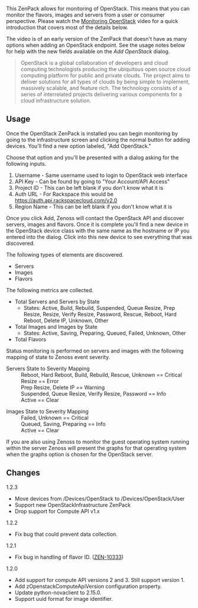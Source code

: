 This ZenPack allows for monitoring of OpenStack. This means that you can monitor the flavors, images and servers from a user or consumer perspective.  Please watch the [http://www.youtube.com/watch?v=-43gnQLbX9g Monitoring OpenStack] video for a quick introduction that covers most of the details below.

{{note}} The video is of an early version of the ZenPack that doesn't have as many options when adding an OpenStack endpoint. See the usage notes below for help with the new fields available on the ''Add OpenStack'' dialog.

<blockquote>
OpenStack is a global collaboration of developers and cloud computing technologists producing the ubiquitous open source cloud computing platform for public and private clouds. The project aims to deliver solutions for all types of clouds by being simple to implement, massively scalable, and feature rich. The technology consists of a series of interrelated projects delivering various components for a cloud infrastructure solution.
</blockquote>

== Usage ==
Once the OpenStack ZenPack is installed you can begin monitoring by going to the infrastructure screen and clicking the normal button for adding devices. You'll find a new option labeled, "Add OpenStack."

Choose that option and you'll be presented with a dialog asking for the following inputs.

# Username - Same username used to login to OpenStack web interface
# API Key - Can be found by going to "Your Account/API Access"
# Project ID - This can be left blank if you don't know what it is
# Auth URL - For Rackspace this would be https://auth.api.rackspacecloud.com/v2.0
# Region Name - This can be left blank if you don't know what it is

Once you click Add, Zenoss will contact the OpenStack API and discover servers, images and flavors. Once it is complete you'll find a new device in the OpenStack device class with the same name as the hostname or IP you entered into the dialog. Click into this new device to see everything that was discovered.

The following types of elements are discovered.
* Servers
* Images
* Flavors

The following metrics are collected.
* Total Servers and Servers by State
** States: Active, Build, Rebuild, Suspended, Queue Resize, Prep Resize, Resize, Verify Resize, Password, Rescue, Reboot, Hard Reboot, Delete IP, Unknown, Other
* Total Images and Images by State
** States: Active, Saving, Preparing, Queued, Failed, Unknown, Other
* Total Flavors

Status monitoring is performed on servers and images with the following mapping of state to Zenoss event severity.

;Servers State to Severity Mapping
: Reboot, Hard Reboot, Build, Rebuild, Rescue, Unknown == Critical
: Resize == Error
: Prep Resize, Delete IP == Warning
: Suspended, Queue Resize, Verify Resize, Password == Info
: Active == Clear

;Images State to Severity Mapping
: Failed, Unknown == Critical
: Queued, Saving, Preparing == Info
: Active == Clear

If you are also using Zenoss to monitor the guest operating system running within the server Zenoss will present the graphs for that operating system when the graphs option is chosen for the OpenStack server.

== Changes ==

;1.2.3
* Move devices from /Devices/OpenStack to /Devices/OpenStack/User
* Support new OpenStackInfrastructure ZenPack
* Drop support for Compute API v1.x

;1.2.2
* Fix bug that could prevent data collection.

;1.2.1
* Fix bug in handling of flavor ID. ([https://jira.zenoss.com/browse/ZEN-10333 ZEN-10333])

;1.2.0
* Add support for compute API versions 2 and 3. Still support version 1.
* Add zOpenstackComputeApiVersion configuration property.
* Update python-novaclient to 2.15.0.
* Support uuid format for image identifier.
